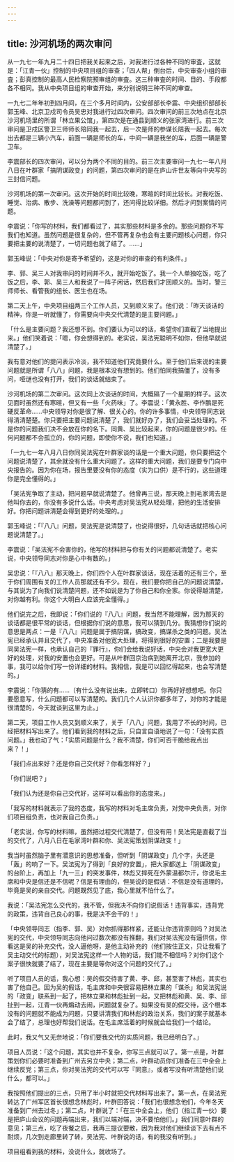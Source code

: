 ```yaml
---
---
---
```

title: 沙河机场的两次审问
---




从一九七一年九月二十四日把我关起来之后，对我进行过各种不同的审査，这就是：「江青一伙」控制的中央项目组的审查；「四人帮」倒台后，中央审查小组的审査；彭真控制的最高人民检察院预审组的审査。这三种审査的时间、目的、手段都各不相同。我从中央项目组的审查开始，来分别说明三种不同的审查。

一九七二年年初到四月间，在三个多月时间内，公安部部长李震、中央组织部部长郭玉峰、北京卫戍司令员吴忠对我进行过四次审问。四次审问的前三次地点在北京沙河机场里的所谓「林立果公馆」，第四次是在通县到顺义的张家湾进行。前三次审问是卫戍区警卫三师师长陪同我一起去，后一次是师的参谋长陪我一起去。每次出去都是三辆小汽车，前面一辆是师长的车，中间一辆是我坐的车，后面一辆是警卫车。

李震部长的四次审问，可以分为两个不同的目的。前三次主要审问一九七一年八月八日在叶群家「搞阴谋政变」的问题，第四次审问的是在庐山许世友等向中央写的三封信问题。

沙河机场的第一次审问。这次开始的时间比较晚，寒暄的时间比较长。对我吃饭、睡觉、治病、散步、洗澡等问题都问到了，还问得比较详细。然后才问到案情的问题。

李震说：「你写的材料，我们都看过了，其实那些材料是多余的。那些问题你不写我们也知道。虽然问题是很复杂的，但不管再复杂也会有主要问题核心问题，你只要把主要的说清楚了，一切问题也就了结了。……」

郭玉峰说：「中央对你是寄予希望的，这是对你的审查的有利条件。」

李、郭、吴三人对我审问的时间并不久，就开始吃饭了。我一个人单独吃饭，吃了饭之后，李、郭、吴三人和我说了一阵子闲话，然后我们才回顺义的。当时，警三师师长、看管我的组长、医生也在场。

第二天上午，中央项目组两三个工作人员，又到顺义来了。他们说：「昨天谈话的精神，你是一听就懂了，你需要向中央交代清楚的是主要问题。」

「什么是主要问题？我还想不到。你们要认为可以的话，希望你们直截了当地提出来。」他们笑着说：「嗯，你会想得到的。老实说，吴法宪聪明不如你，但他早就说清楚了。」

我有意对他们的提问表示冷淡，我不知道他们究竟要什么。至于他们后来说的主要问题就是所谓「八八」问题，我是根本没有想到的。他们怕同我搞僵了，没有多问，哑谜也没有打开，我们的谈话就结束了。

沙河机场的第二次审问。这次同上次谈话的时间，大概隔了一个星期的样子。这次见面时虽然还有寒暄，但又有一些「火药味」了。李震说：「黄永胜、李作鹏是死硬反革命……中央领导对你是很了解、很关心的。你的许多事情，中央领导同志说得清清楚楚。你只要把主要问题说清楚了，我们就好办了，我们会妥当处理的。不是你的问题我们决不会放在你的名下。同黄、吴比较起来，你的问题是很少的。任何问题都不会孤立的，你的问题，即使你不说，我们也知道。」

「一九七一年八月八日你同吴法宪在叶群家谈的话是一个重大问题，你只要把这个问题说清楚了，其余就没有什么重大问题了。这样的重大问题，我们是要专门向中央报告的。因为你在场，报告里要没有你的态度（实为口供）是不行的，这些道理你是完全懂得的。」

「吴法宪争取了主动，把问题早就说清楚了。他曾再三说，那天晚上到毛家湾去是他叫你去的，你没有多说什么话。中央考虑对吴法宪从轻处理，把他的生活安排好。你把问题讲清楚会得到更好的处理的。」

郭玉峰说：「『八八』问题，吴法宪是说清楚了，也说得很好，几句话话就把核心问题说清楚了。」

李震说：「吴法宪不会害你的，他写的材料把与你有关的问题都说清楚了。老实说，中央领导同志对你是心中有数的。」

吴忠说：「『八八』那天晚上，你们四个人在叶群家谈话，现在活着的还有三个，至于你们周围有关的工作人员那就还有不少。现在，我们要你把自己的问题说清楚，与其说为了向我们说清楚问题，还不如说是为了你自己和你全家。你说得越清楚，对你越有利。你这个大明白人应该完全懂得。」

他们说完之后，我即说：「你们说的『八八』问题，我当然不能理解，因为那天的谈话都是很平常的谈话，但根据你们说的意思，我可以猜到几分。我猜想你们说的意思是两点：一是『八八』问题是属于搞阴谋，搞政变，搞谋杀之类的问题。吴法宪已经承认并且交代了，中央准备对他宽大处理，将得到很好的安置；二是我要是同吴法宪一样，也承认自己的『罪行』，你们会给我说好话，中央会对我更宽大更好的处理，对我的安置也会更好。可是从叶群回京治病到她离开北京，我参加的事，我可以给你们写一份详细的材料。我相信，我是可以回忆得起来，也会写清楚的。」

李震说：「你猜的有……（有什么没有说出来，立即转口）你再好好想想吧。你只要愿意写，什么问题都可以写清楚的。我们几个人认识你都多年了，对你的才能是很清楚的，今天就谈到这里为止。」

第二天，项目工作人员又到顺义来了，关于「八八」问题，我用了不长的时间，已经把材料写出来了。他们看到我的材料之后，只自言自语地说了一句：「没有实质问题。」我也动了气：「实质问题是什么？我不清楚，你们可否干脆给我点出来？！」

「我们点出来好？还是你自己交代好？你看怎样好？」

「你们说吧？」

「我们认为还是你自己交代好，这样可以看出你的态度来。」

「我写的材料就表示了我的态度，我写的材料对毛主席负责，对党中央负责，对你们项目组负责，也对我自己负责。」

「老实说，你写的材料嘛，虽然把过程交代清楚了，但没有用！吴法宪是直截了当的交代了，八月八日在毛家湾叶群和你、吴法宪策划阴谋政变！」

我当时虽然脑子里有潜意识的思想准备，但听到「阴谋政变」几个字，头还是「轰」的响了一下。吴法宪为了得到「良好的安置」，把大家都送上「阴谋政变」的台阶上，再加上「九一三」的突发事件，林彪又摔死在外蒙温都尔汗，你说毛主席和中央是信还是不信呢？信是有理由的，但吴说的是假话：不信是没有道理的，毕竟是吴的亲自交代。问题既然见了底，我心里就不怕什么了。

我说：「吴法宪怎么交代的，我不管，但我决不向你们说假话！违背事实，违背党的政策，违背自己良心的事，我是决不会干的！」

「中央领导同志（指李、郭、吴）对你抓得那样紧，还能让你违背原则吗？对吴法宪的交代，中央领导同志向他问过数次都没有推翻，我们对吴法宪没有逼供信，你看这是吴的补充交代，没人逼他呀，是他主动补充的（他们按住正文，只让我看了吴主动交代的标题），对吴法宪这样一个人物的话，我们能不相信吗？对你们这个案子很快就要了结了，现在主要是等你对这个问题的交代了。」

听了项目人员的话，我心想：吴的假交待害了黄、李、邱，甚至害了林彪，其实也害了他自己。因为吴的假话，毛主席和中央很容易把林立果的「谋杀」和吴法宪说的「政变」联系到一起了，把林立果和林彪扯到一起，又把林彪和黄、吴、李、邱扯到一起，江青一伙再煽动去闹，问题就复杂了。如果没有吴的假交待，这个根本没有的问题就不能成为问题，只要讲清我们和林彪的政治关系，我们的案子就基本会了结了，总理也好帮我们说话。在毛主席活着的时候就会给我们一个结论。

此时，我又气又无奈地说：「你们要我交代的实质问题，我已经明白了。」

项目人员说：「这个问题，其实也并不复杂，你写三点就可以了。第一点是，叶群策划你们必要时准备到广州去另立中央；第二点，叶群动员你们准备在三中全会上继续反党；第三点，你对吴法宪的交代可以写『同意』，或者写没有听清楚他们说什么，都可以。」

我按照他们提出的三点，只用了半小时就把交代材料写出来了。第一点，在吴法宪转达了广州军区首长很想念林彪时，叶群回答说：「我们也很想念他们，今年冬天准备到广州去过冬」；第二点，叶群说了：「在三中全会上，他们（指江青一伙）要是把庐山会议的问题再端出来，我们以端对端，决不要怕他们。」我们同意叶群的意见；第三点，吃了夜餐之后，我再三提议要散，因为我对他们继续谈下去有点不耐烦，几次到走廊里转了转，吴法宪、叶群说的话，有的我没有听到。」

项目组看到我的材料，没说什么，就收场了。